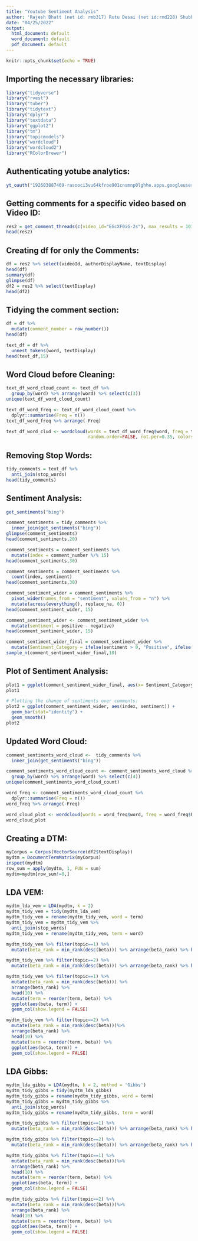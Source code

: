 ```yaml
---
title: "Youtube Sentiment Analysis"
author: 'Rajesh Bhatt (net id: rmb317) Rutu Desai (net id:rmd228) Shubham Kokane (net id: ssk203)'
date: "04/25/2022"
output:
  html_document: default
  word_document: default
  pdf_document: default
---
```

  
```r
knitr::opts_chunk$set(echo = TRUE)
```

## Importing the necessary libraries:
```r
library("tidyverse")
library("rvest")
library("tuber")
library("tidytext")
library("dplyr")
library("textdata")
library("ggplot2")
library("tm")
library("topicmodels")
library("wordcloud")
library("wordcloud2")
library("RColorBrewer")
```

## Authenticating yotube analytics:
```r
yt_oauth("192603887469-rasooci3vu64kfroe901cnsmnp0lghhe.apps.googleusercontent.com", "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", token = "")
```

## Getting comments for a specific video based on Video ID:
```r
res2 = get_comment_threads(c(video_id="EGcXF0iG-2s"), max_results = 101)
head(res2)
```

## Creating df for only the Comments:
```r
df = res2 %>% select(videoId, authorDisplayName, textDisplay)
head(df)
summary(df)
glimpse(df)
df2 = res2 %>% select(textDisplay)
head(df2)
```

## Tidying the comment section:
```r
df = df %>%
  mutate(comment_number = row_number())
head(df)

text_df = df %>%
  unnest_tokens(word, textDisplay)
head(text_df,15)
```

## Word Cloud before Cleaning:
```r
text_df_word_cloud_count <- text_df %>%
  group_by(word) %>% arrange(word) %>% select(c(3))
unique(text_df_word_cloud_count)

text_df_word_freq <- text_df_word_cloud_count %>% 
  dplyr::summarise(Freq = n())
text_df_word_freq %>% arrange(-Freq)

text_df_word_clud <- wordcloud(words = text_df_word_freq$word, freq = text_df_word_freq$Freq, min.freq = 1, max.words=200, 
                               random.order=FALSE, rot.per=0.35, colors=brewer.pal(8, "Dark2"))
```

## Removing Stop Words:
```r
tidy_comments = text_df %>%
  anti_join(stop_words)
head(tidy_comments)
```

## Sentiment Analysis:
```r
get_sentiments("bing")

comment_sentiments = tidy_comments %>%
  inner_join(get_sentiments("bing"))
glimpse(comment_sentiments)
head(comment_sentiments,20)

comment_sentiments = comment_sentiments %>%
  mutate(index = comment_number %/% 15)
head(comment_sentiments,30)

comment_sentiments = comment_sentiments %>%
  count(index, sentiment)
head(comment_sentiments,30)

comment_sentiment_wider = comment_sentiments %>%
  pivot_wider(names_from = "sentiment", values_from = "n") %>%
  mutate(across(everything(), replace_na, 0))
head(comment_sentiment_wider, 15)

comment_sentiment_wider <- comment_sentiment_wider %>%
  mutate(sentiment = positive - negative)
head(comment_sentiment_wider, 15)

comment_sentiment_wider_final = comment_sentiment_wider %>%
  mutate(Sentiment_Category = ifelse(sentiment > 0, "Positive", ifelse(sentiment < 0, "Negative", "Neutral")))
sample_n(comment_sentiment_wider_final,10)
```

## Plot of Sentiment Analysis:
```r
plot1 = ggplot(comment_sentiment_wider_final, aes(x= Sentiment_Category)) + geom_bar()
plot1

# Plotting the change of sentiments over comments:
plot2 = ggplot(comment_sentiment_wider, aes(index, sentiment)) + 
  geom_bar(stat="identity") + 
  geom_smooth()
plot2
```

## Updated Word Cloud:
```r
comment_sentiments_word_cloud <-  tidy_comments %>%
  inner_join(get_sentiments("bing"))

comment_sentiments_word_cloud_count <- comment_sentiments_word_cloud %>%
  group_by(word) %>% arrange(word) %>% select(c(4))
unique(comment_sentiments_word_cloud_count)

word_freq <- comment_sentiments_word_cloud_count %>% 
  dplyr::summarise(Freq = n())
word_freq %>% arrange(-Freq)

word_cloud_plot <- wordcloud(words = word_freq$word, freq = word_freq$Freq, min.freq = 1, max.words=200, random.order=FALSE, rot.per=0.35, colors=brewer.pal(8, "Dark2"))
word_cloud_plot
```

## Creating a DTM:
```r
myCorpus = Corpus(VectorSource(df2$textDisplay))
mydtm = DocumentTermMatrix(myCorpus)
inspect(mydtm)
row_sum = apply(mydtm, 1, FUN = sum)
mydtm=mydtm[row_sum!=0,]
```

## LDA VEM:
```r
mydtm_lda_vem = LDA(mydtm, k = 2)
mydtm_tidy_vem = tidy(mydtm_lda_vem)
mydtm_tidy_vem = rename(mydtm_tidy_vem, word = term)
mydtm_tidy_vem = mydtm_tidy_vem %>%
  anti_join(stop_words)
mydtm_tidy_vem = rename(mydtm_tidy_vem, term = word)

mydtm_tidy_vem %>% filter(topic==1) %>%
  mutate(beta_rank = min_rank(desc(beta))) %>% arrange(beta_rank) %>% head(10)

mydtm_tidy_vem %>% filter(topic==2) %>%
  mutate(beta_rank = min_rank(desc(beta))) %>% arrange(beta_rank) %>% head(10)

mydtm_tidy_vem %>% filter(topic==1) %>%
  mutate(beta_rank = min_rank(desc(beta))) %>%
  arrange(beta_rank) %>%
  head(10) %>%
  mutate(term = reorder(term, beta)) %>%
  ggplot(aes(beta, term)) +
  geom_col(show.legend = FALSE)

mydtm_tidy_vem %>% filter(topic==2) %>%
  mutate(beta_rank = min_rank(desc(beta)))%>%
  arrange(beta_rank) %>%
  head(10) %>%
  mutate(term = reorder(term, beta)) %>%
  ggplot(aes(beta, term)) +
  geom_col(show.legend = FALSE)
```

## LDA Gibbs:
```r
mydtm_lda_gibbs = LDA(mydtm, k = 2, method = 'Gibbs')
mydtm_tidy_gibbs = tidy(mydtm_lda_gibbs)
mydtm_tidy_gibbs = rename(mydtm_tidy_gibbs, word = term)
mydtm_tidy_gibbs = mydtm_tidy_gibbs %>%
  anti_join(stop_words)
mydtm_tidy_gibbs = rename(mydtm_tidy_gibbs, term = word)

mydtm_tidy_gibbs %>% filter(topic==1) %>%
  mutate(beta_rank = min_rank(desc(beta))) %>% arrange(beta_rank) %>% head(10)

mydtm_tidy_gibbs %>% filter(topic==2) %>%
  mutate(beta_rank = min_rank(desc(beta))) %>% arrange(beta_rank) %>% head(10)

mydtm_tidy_gibbs %>% filter(topic==1) %>%
  mutate(beta_rank = min_rank(desc(beta)))%>%
  arrange(beta_rank) %>%
  head(10) %>%
  mutate(term = reorder(term, beta)) %>%
  ggplot(aes(beta, term)) +
  geom_col(show.legend = FALSE)

mydtm_tidy_gibbs %>% filter(topic==2) %>%
  mutate(beta_rank = min_rank(desc(beta)))%>%
  arrange(beta_rank) %>%
  head(10) %>%
  mutate(term = reorder(term, beta)) %>%
  ggplot(aes(beta, term)) +
  geom_col(show.legend = FALSE)
```
